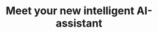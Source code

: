 ---
title: "Meet your new intelligent AI-assistant"
details: "Optimize your impact this holiday season with an AI-driven, multichannel marketing strategy. 
Get all the tips and tricks in our free ebook."
apps:
  enable: true
  title: "Ability to generate content in different languages."
  details: "Identify information in a given text and present"
  image: "/assets/imgs/counter/chatbot/img-s-19.png"
  app_shape: "/assets/imgs/shape/shape-s-16.png"
  buttons:
    - image: "/assets/imgs/counter/chatbot/google-store-2.png"
      link: "#"
    - image: "/assets/imgs/counter/chatbot/apple-store-2.png"
      link: "#"
counters:
  - number: 30
    unit: "m+"
    text: "Fledger used by over 30 millions customers all over the world."
  - number: 85
    unit: "%"
    text: "With Constitutional AI built in, Claude is designed to reduce brand risk"
  - number: 5
    unit: "m+"
    text: "Most of the customers using the mobile version of Fledger AI-driven chatbot"
shape1_img: "/assets/imgs/counter/chatbot/shape1_img.png"
---